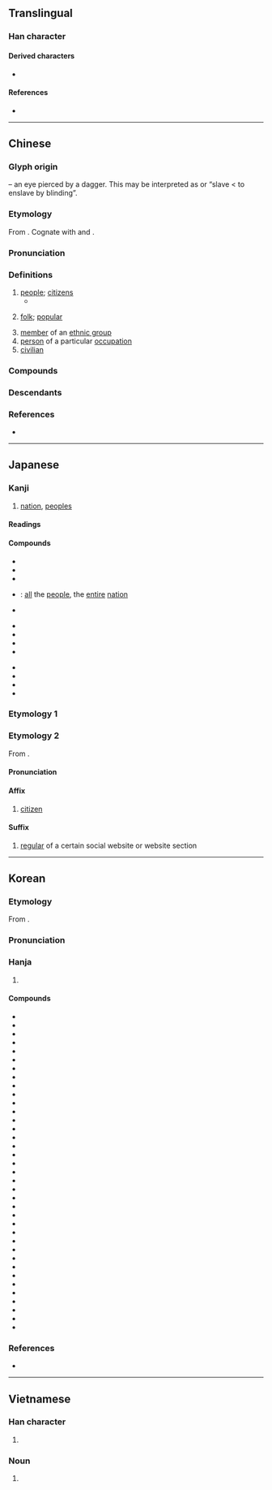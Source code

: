 {{also|艮|良}}
{{character info}}
{{character info|⺠}}
==Translingual==
{{stroke order}}

===Han character===
{{Han char|rn=83|rad=氏|as=01|sn=5|four=77747|canj=RVP|ids=⿸⿰𠄌コ𫠠}}

====Derived characters====
* {{l|mul|[[眠]], [[氓]], [[罠]], [[囻]], [[苠]], [[冺]], [[呡]], [[垊]], [[姄]], [[岷]], [[㢯]], [[怋]], [[抿]], [[泯]], [[珉]], [[刡]], [[敃]], [[䪸]], [[㥸]], [[鴖]], [[昬]], [[蟁]], [[𪜳]], [[䂥]], [[䇇]], [[𤱕]], [[𤵤]], [[𤿕]], [[𥞔]], [[𦊞]], [[䋋]], [[笢]], [[鈱]], [[𨳶]], [[䛉]], [[䟨]], [[䡑]], [[𧻎]]}}

====References====
* {{Han ref|kx=0598.010|dkj=17028|dj=0988.320|hdz=32131.010|uh=6C11|ud=27665|bh=A5C1|bd=42433}}

----

==Chinese==
{{zh-forms}}

===Glyph origin===
{{Han etyl}}
{{liushu|p}} – an eye pierced by a dagger. This may be interpreted as {{och-l|盲|blind}} or “slave < to enslave by blinding”.

===Etymology===
From {{inh|zh|sit-pro|*r-mi(j)-n||people, man, human being}}. Cognate with {{cog|bo|མི}} and {{cog|dz|མི}}.

===Pronunciation===
{{zh-pron
|m=mín
|m-s=min2
|dg=мин1
|c=man4
|c-t=min3
|g=min4
|h=pfs=mìn;gd=min2
|j=ming1
|mb=měng
|md=mìng
|mn=ml,jj,tw:bîn
|mn-t=ming5
|w=3min
|x=min2
|mc=y
|oc=y
|cat=n,a
}}

===Definitions===
{{zh-hanzi}}

# [[people]]; [[citizen]]s
#* {{zh-x|庖 有 肥 肉，廄 有 肥 馬，民 有 飢 色，野 有 餓莩{piǎo}，此 率{shuài} 獸 而 食 人 也。|In your kitchen there is fat meat; in your stables there are fat horses. But your '''people''' have the look of hunger, and on the wilds there are those who have died of famine. This is leading on beasts to devour men.|CL|ref=Mengzi}}
#: {{zh-x|國民|citizen}}
# [[folk]]; [[popular]]
#: {{zh-x|民謠|folk song}}
# [[member]] of an [[ethnic group]]
# [[person]] of a particular [[occupation]]
# [[civilian]]

===Compounds===
{{zh-der|民間|人民|國民經濟|人民幣|勞民|國民大會|平民|厲民|平易近民|初民|公民權|俊民|公民投票|保境息民|得民|化民|下民|原住民|國民所得|國民|全民投票|升斗小民|印歐民族|公民教育|幸民|保民官|家給民足|國民年金|壽民|亂民|全民運動|中華民族|憂民|國民革命|保國安民|弔民伐罪|安民告示|大韓民國|國民車|人民團體|中華民國|平民教育|惰民|憂民憂國|憂國憂民|憂國愛民|憂國恤民|勤政愛民|國民兵|愛民如子|愚民|愚民政策|國和民順|四民|仁民愛物|全民健保|先民|便民|國民外交|國泰民安|全民政治|三民主義|但民|弭盜安民|弔民|廣土眾民|庶民|伐罪弔民|幻民|平民政治|刁民|國民權|市民農園|市民|國民住宅|小市民|島民|居民|少數民族|安民恤眾|兆民|富國安民|居民樓|害民|利國福民|官逼民反|安民|住民|子民|不死民|僑民|小民|塗炭生民|人民政府|天民|全民保險|剝削小民|國窮民困|市井小民|士民|大和民族|憂國哀民|官民|土俗民情|國困民艱|國計民生|人民日報|國民銀行|國民道德|國民教育|國民性|國民小學|國民中學|回民|吏民|國民兵役|國民福利|強姦民意|人民公社|勞民傷財|全民作戰|凡民|布衣小民|公民|全民|小國寡民|民主牆|無業遊民|民眾教育|民報|民心|民權主義|民主國家|民間藝術|民不聊生|民籍|殖民教育|畬民|移民局|民主|末民|民主政體|民不安枕|神怒民痛|民生彫敝|民主作風|民埝|民力凋弊|民業|民安物阜|民夫|民牧|民意代表|榮民節|為國為民|牖民|民謠|民社|民意機構|民聲|民初|應天從民|次殖民地|民和年稔|游牧民族|民眾運動|民族樂器|民生|民用機場|民怨盈塗|民意機關|民船|民宅|殃民|民歌五褲|榮民|窮民|民間工藝|民意|民族精神|民事訴訟|無方之民|視民如傷|民為邦本|民族性|民俗曲藝|束杖理民|民主政治|民生史觀|振民育德|殖民政府|為民除害|蒸民|新民叢報|民族|民生凋敝|民間信仰|民權初步|民營|民陣|民安國泰|游食之民|民變|新民|民俗療法|民意調查|民主大學|殖民地|民膏民脂|民族樂隊|民歌|民心趨向|民族音樂|民用|民力|水上居民|暴民|濟世安民|民間合會|殷民阜財|拳民|民極|為民除患|民族英雄|民怨沸騰|視民如子|民族舞|敬天愛民|民團|神怒民怨|擾民|民淳俗厚|民族習性|移民媽媽|民康物阜|手民|民害|萬民傘|民營企業|民隱|民有|民權運動|民生塗炭|民運|濟世愛民|救民水火|石民|殷民阜利|榮譽市民|民謠歌手|民族藝師|民智|省方觀民|民窮財匱|直接民權|生民|物阜民熙|民國|民法|民殷國富|民政|民兵|殘民以逞|漁民|病國殃民|校園民歌|流民|畏天愛民|畏天恤民|民主櫥窗|民俗|於民潤國|民天|漢民|治國安民|民賊|獨夫民賊|民信局|物阜民豐|物阜民安|牧民|民望|民族自決|民氣|生民塗炭|為民請命|民德|漢民族|禍國殃民|民家|烝民|災民|民風|民營化|漁民團體|漁民保險|游民|民瘼|為民喉舌|民蠹|民意向背|民不堪命|民情|民譽|殖民政策|海外移民|民和年豐|民志|民航|民生國計|村民|民主國|民生主義|民夷|民意測驗|民壯|民間團體|民食|民防|民間歌舞|民間文學|民選|民賊獨夫|民負|民熙物阜|民脂民膏|民胞物與|民眾|民生哲學|民治|民殷財阜|民權|民本主義|民族文化|民族意識|民族國家|民族同化|民族主義|民房|民憤|民惟邦本|民情物理|民患淡食|民怨|民心不壹|民彝|民居|民富國強|民墜塗炭|民俗音樂|民俗學|民代|民人|民享|民事|民主改革|民主化|殖民主義|殖民|民主主義|穆民|拉丁民族|漁民節|民主制度|東交民巷|民窮兵疲|民生問題|民和|民窮財盡|殘民害物|民事責任|民勞|無業游民|民用品|民時|民族性格|新民體|民謠歌曲|民謠風|應天順民|民航飛機|生事擾民|移民|貧民救助|邊疆民族|臣民|誤國害民|編民|經國濟民|義民|農民|蠹國害民|農民節|農民年金|經濟難民|莠民|齊民|遊民|誤國殄民|經世濟民|逸民|選民|難民營|貧民|蠹國殃民|線民|細民|良民|誤國殃民|護民官|與民偕樂|貧民區|龍袖嬌民|解民倒懸|齊民要術|農民曆|里民|鮮民|草民|驕民|與民休息|飢民|間接民權|顓民|順天恤民|革命民權|與民更始|風土民情|親民|節用裕民|農民團體|閒民|虐民|與民同憂|費財勞民|里民大會|鄉民|逼民為盜|魚肉鄉民|苗民|難民|貧民窟|縣民|英語民族|順民|軍民|頑民|賤民|逋民|貧民住宅|護國佑民|順應民心|黎民|蜑民|與民爭利|與民同樂|蟻民|遺民|民部|中華人民共和國|人民戰爭|民大|三民|民雄|民福|民安|民進黨|國富民強|民豐|奸民}}

===Descendants===
{{CJKV||みん|민|dân}}

===References===
* {{R:yue:Hanzi}}

----

==Japanese==

===Kanji===
{{ja-kanji|grade=4|rs=氏01}}

# [[nation]], [[people]]s

====Readings====
{{ja-readings
|goon=みん
|kanon=びん
|kun=たみ-
|nanori=たみ, ひと, み, みたみ, もと
}}

====Compounds====
{{top3}}
* {{ja-r|国%民|こく%みん}}
* {{ja-r|市%民|し%みん}}
* {{ja-r|市%民%活%動|し%みん%かつ%どう}}
* {{ja-r|万%民|ばん%みん}}: [[all]] the [[people]], the [[entire]] [[nation]]
* {{ja-r|民%意|みん%い}}
{{mid3}}
* {{ja-r|民%間|みん%かん}}
* {{ja-r|民%業|みん%ぎょう}}
* {{ja-r|民%権|みん%けん}}
* {{ja-r|民%主|みん%しゅ}}
{{mid3}}
* {{ja-r|民%衆|みん%しゅう}}
* {{ja-r|民%主%主%義|みん%しゅ%しゅ%ぎ}}
* {{ja-r|民%族|みん%ぞく}}
* {{ja-r|民%族%主%義|みん%ぞく%しゅ%ぎ}}
{{bottom}}

===Etymology 1===
{{ja-kanjitab|たみ|yomi=k}}
{{ja-see|たみ}}

===Etymology 2===
{{ja-kanjitab|みん|yomi=o}}
From {{der|ja|ltc|-}} {{ltc-l|民}}.

====Pronunciation====
{{ja-pron|みん}}

====Affix====
{{ja-pos|affix|みん|hhira=みん}}

# [[citizen]]

====Suffix====
{{ja-pos|suffix|みん|hhira=みん}}

# {{lb|ja|internet slang|dated}} [[regular]] of a certain social website or website section
#: {{ja-usex-inline|なんJ民|なんジェイ-みん|one who frequents the 2channel NanJ board}}

----

==Korean==

===Etymology===
From {{der|ko|ltc|sort=민|-}} {{ltc-l|民}}.

{{collapse|
* {{hanja-dongguk|민|min}}
* {{hanja-hunmong|민|min|人類#중01B|hun=ᄇᆡᆨ〮셔ᇰ〯 민}}
* {{hanja-gwangju|민|min|hun=ᄇᆡᆨ셩 민}}
* {{hanja-sinjeung|민|min|hun=ᄇᆡᆨ셩 민}}
|Historical readings
|bg=#FFFFFF}}

===Pronunciation===
{{ko-hanja-pron|민}}

===Hanja===
{{ko-hanja-search}}
{{ko-hanja|백성|민}}

# {{hanja form of|민|the [[people]]; the [[populace]]; the [[nation]]}}

====Compounds====
{{der-top3|Compounds}}
* {{ko-l|민가|民家}}
* {{ko-l|민간|民間}}
* {{ko-l|민권|民權}}
* {{ko-l|민도|民道}}
* {{ko-l|민란|民亂}}
* {{ko-l|민박|民泊}}
* {{ko-l|민법|民法}}
* {{ko-l|민병|民兵}}
* {{ko-l|민복|民服}}
* {{ko-l|민사|民事}}
* {{ko-l|민생|民生}}
* {{ko-l|민선|民選}}
* {{ko-l|민속|民俗}}
* {{ko-l|민심|民心}}
* {{ko-l|민영|民營}}
* {{ko-l|민요|民謠}}
* {{ko-l|민원|民願}}
* {{ko-l|민의|民意}}
* {{ko-l|민정|民政}}
* {{ko-l|민족|民族}}
* {{ko-l|민주|民主}}
* {{ko-l|민중|民衆}}
* {{ko-l|민폐|民弊}}
* {{ko-l|공민|公民}}
* {{ko-l|교민|僑民}}
* {{ko-l|국민|國民}}
* {{ko-l|농민|農民}}
* {{ko-l|상민|常民}}
* {{ko-l|서민|庶民}}
* {{ko-l|선민|選民}}
* {{ko-l|시민|市民}}
* {{ko-l|인민|人民}}
* {{ko-l|주민|住民}}
* {{ko-l|평민|平民}}
* {{ko-l|애민|愛民}}
* {{ko-l|민담|民譚}}
* {{ko-l|이민위천|以民爲天}}
{{der-bottom}}

===References===
* {{R:hanjadoc|5752}}

----

==Vietnamese==

===Han character===
{{vi-readings|readings=dân,rân|rs=氏01}}

# {{rfdef|vi|sort=氏01}}

===Noun===
{{vi-noun|sc=Hani}}

# {{han tu form of|dân}}